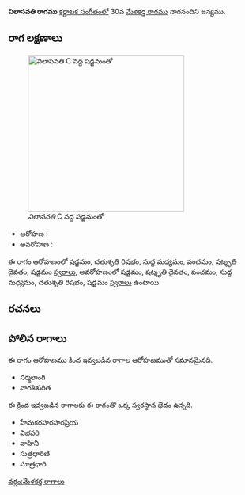 {{Infobox ragam
	| name          	= విలాసవతి
	| synonym	    	= 
	| mela          	= 
	| chakra        	= 
	| janaka        	= 
	| type          	= ఔదవ
	| arohanam      	= {{svaraC|S|R2|M1|P|D3|S'}} 
	| avarohanam    	= {{svaraC|S'|D3|P|M1|R2|S}}
	| jeeva         	=
	| chhaya        	=
	| nyasa         	=
	| vishesha      	= 
	| equivalent  		= 
}}
{{కర్ణాటక సంగీత రాగాలు}}
'''విలాసవతి రాగము''' [[కర్ణాటక సంగీతం]]లో 30వ [[మేళకర్త రాగము]] నాగనందిని జన్యము. 


==రాగ లక్షణాలు==
[[Image:vilasavati_kb2wiki.png|thumb|right|316px|''విలాసవతి'' C వద్ద షడ్జమంతో]]

* ఆరోహణ : {{svaraC|S|R2|M1|P|D3|S'}} 
* అవరోహణ : {{svaraC|S'|D3|P|M1|R2|S}}

ఈ రాగం ఆరోహణంలో షడ్జమం, చతుశృతి రిషభం, సుద్ద మధ్యమం, పంచమం, షట్శృతి దైవతం, షడ్జమం [[స్వరాలు]], అవరోహణంలో షడ్జమం, షట్శృతి దైవతం, పంచమం, సుద్ద మధ్యమం, చతుశృతి రిషభం, షడ్జమం [[స్వరాలు]] ఉంటాయి.

==రచనలు==



==పోలిన రాగాలు==
ఈ రాగం ఆరోహణము కింద ఇవ్వబడిన రాగాల ఆరోహణముతో సమానమైనది.
* నిర్మలాంగి
* నాగశిశురిత

ఈ క్రింద ఇవ్వబడిన రాగాలకు ఈ రాగంతో ఒక్క స్వరస్థాన భేదం ఉన్నది.
* హేమకరహరహరప్రియ
*  విభవరి
* వాహినీ
* సుత్రధారిణి
* సూత్రధారి



[[వర్గం:మేళకర్త రాగాలు]]